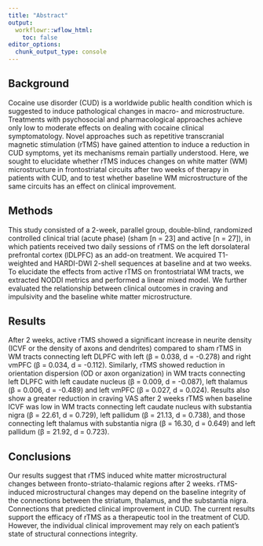```yaml
---
title: "Abstract"
output:
  workflowr::wflow_html:
    toc: false
editor_options:
  chunk_output_type: console
---
```


## Background
Cocaine use disorder (CUD) is a worldwide public health condition which is suggested to induce pathological changes in macro- and microstructure. Treatments with psychosocial and pharmacological approaches achieve only low to moderate effects on dealing with cocaine clinical symptomatology. Novel approaches such as repetitive transcranial magnetic stimulation (rTMS) have gained attention to induce a reduction in CUD symptoms, yet its mechanisms remain partially understood. Here, we sought to elucidate whether rTMS induces changes on white matter (WM) microstructure in frontostriatal circuits after two weeks of therapy in patients with CUD, and to test whether baseline WM microstructure of the same circuits has an effect on clinical improvement.

## Methods
This study consisted of a 2-week, parallel group, double-blind, randomized controlled clinical trial (acute phase) (sham [n = 23] and active [n = 27]), in which patients received two daily sessions of rTMS on the left dorsolateral prefrontal cortex (lDLPFC) as an add-on treatment. We acquired T1-weighted and HARDI-DWI 2-shell sequences at baseline and at two weeks. To elucidate the effects from active rTMS on frontostriatal WM tracts, we extracted NODDI metrics and performed a linear mixed model. We further evaluated the relationship between clinical outcomes in craving and impulsivity and the baseline white matter microstructure.

## Results
After 2 weeks, active rTMS showed a significant increase in neurite density (ICVF or the density of axons and dendrites) compared to sham rTMS in WM tracts connecting left DLPFC with left (β = 0.038, d = -0.278) and right vmPFC (β = 0.034, d = -0.112). Similarly, rTMS showed reduction in orientation dispersion (OD or axon organization) in WM tracts connecting left DLPFC with left caudate nucleus (β = 0.009, d = -0.087), left thalamus (β = 0.006, d = -0.489) and left vmPFC (β = 0.027, d = 0.024). Results also show a greater reduction in craving VAS after 2 weeks rTMS when baseline ICVF was low in WM tracts connecting left caudate nucleus with substantia nigra (β = 22.61, d = 0.729), left pallidum (β = 21.13, d = 0.738), and those connecting left thalamus with substantia nigra (β = 16.30, d = 0.649) and left pallidum (β = 21.92, d = 0.723).

## Conclusions
Our results suggest that rTMS induced white matter microstructural changes between fronto-striato-thalamic regions after 2 weeks. rTMS-induced microstructural changes may depend on the baseline integrity of the connections between the striatum, thalamus, and the substantia nigra. Connections that predicted clinical improvement in CUD. The current results support the efficacy of rTMS as a therapeutic tool in the treatment of CUD.  However, the individual clinical improvement may rely on each patient’s state of structural connections integrity. 

